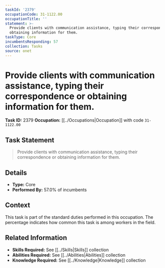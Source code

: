 ```yaml
---
taskId: '2379'
occupationCode: 31-1122.00
occupationTitle: ''
statement: >-
  Provide clients with communication assistance, typing their correspondence or
  obtaining information for them.
taskType: Core
incumbentsResponding: 57
collection: Tasks
source: onet
---
```

# Provide clients with communication assistance, typing their correspondence or obtaining information for them.

**Task ID:** 2379
**Occupation:** [[../Occupations|Occupation]] with code `31-1122.00`

## Task Statement

> Provide clients with communication assistance, typing their correspondence or obtaining information for them.

## Details

- **Type:** Core
- **Performed By:** 57.0% of incumbents

## Context

This task is part of the standard duties performed in this occupation. The percentage indicates how common this task is among workers in the field.

## Related Information

- **Skills Required:** See [[../Skills|Skills]] collection
- **Abilities Required:** See [[../Abilities|Abilities]] collection
- **Knowledge Required:** See [[../Knowledge|Knowledge]] collection
